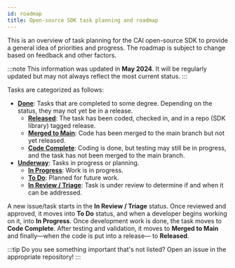 ```yaml
---
id: roadmap
title: Open-source SDK task planning and roadmap
---
```


This is an overview of task planning for the CAI open-source SDK to provide a general idea of priorities and progress. The roadmap is subject to change based on feedback and other factors.

:::note
This information was updated in **May 2024**. It will be regularly updated but may not always reflect the most current status.
:::

Tasks are categorized as follows:

- [**Done**](#done): Tasks that are completed to some degree. Depending on the status, they may not yet be in a release.
  - [**Released**](#released): The task has been coded, checked in, and in a repo (SDK library) tagged release.
  - [**Merged to Main**](#merged-to-main): Code has been merged to the main branch but not yet released.
  - [**Code Complete**](#code-complete): Coding is done, but testing may still be in progress, and the task has not been merged to the main branch.
- [**Underway**](#underway): Tasks in progress or planning.
  - [**In Progress**](#in-progress): Work is in progress.
  - [**To Do**](#todo): Planned for future work.
  - [**In Review / Triage**](#in-review--triage): Task is under review to determine if and when it can be addressed.

A new issue/task starts in the **In Review / Triage** status. Once reviewed and approved, it moves into **To Do** status, and when a developer begins working on it, into **In Progress**. Once development work is done, the task moves to **Code Complete**. After testing and validation, it moves to **Merged to Main** and finally&mdash;when the code is put into a release&mdash; to **Released**.

:::tip
Do you see something important that's not listed? Open an issue in the appropriate repository!
:::


<RoadMap name="roadmap" />
